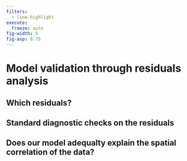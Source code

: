 ```yaml
---
filters:
  - line-highlight
execute: 
  freeze: auto
fig-width: 5
fig-asp: 0.75
---
```


# Model validation through residuals analysis {#sec-validation}



## Which residuals?

## Standard diagnostic checks on the residuals

## Does our model adequalty explain the spatial correlation of the data?
